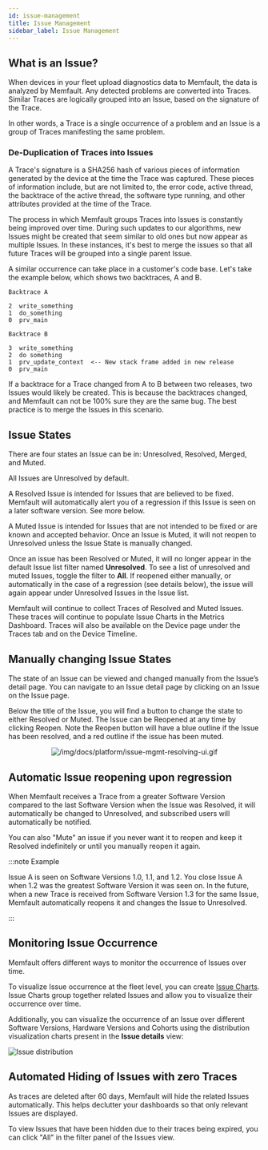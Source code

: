 ```yaml
---
id: issue-management
title: Issue Management
sidebar_label: Issue Management
---
```


## What is an Issue?

When devices in your fleet upload diagnostics data to Memfault, the data is
analyzed by Memfault. Any detected problems are converted into Traces. Similar
Traces are logically grouped into an Issue, based on the signature of the Trace.

In other words, a Trace is a single occurrence of a problem and an Issue is a
group of Traces manifesting the same problem.

### De-Duplication of Traces into Issues

A Trace's signature is a SHA256 hash of various pieces of information generated
by the device at the time the Trace was captured. These pieces of information
include, but are not limited to, the error code, active thread, the backtrace of
the active thread, the software type running, and other attributes provided at
the time of the Trace.

The process in which Memfault groups Traces into Issues is constantly being
improved over time. During such updates to our algorithms, new Issues might be
created that seem similar to old ones but now appear as multiple Issues. In
these instances, it's best to merge the issues so that all future Traces will be
grouped into a single parent Issue.

A similar occurrence can take place in a customer's code base. Let's take the
example below, which shows two backtraces, A and B.

```
Backtrace A

2  write_something
1  do_something
0  prv_main

Backtrace B

3  write_something
2  do something
1  prv_update_context  <-- New stack frame added in new release
0  prv_main
```

If a backtrace for a Trace changed from A to B between two releases, two Issues
would likely be created. This is because the backtraces changed, and Memfault
can not be 100% sure they are the same bug. The best practice is to merge the
Issues in this scenario.

## Issue States

There are four states an Issue can be in: Unresolved, Resolved, Merged, and
Muted.

All Issues are Unresolved by default.

A Resolved Issue is intended for Issues that are believed to be fixed. Memfault
will automatically alert you of a regression if this Issue is seen on a later
software version. See more below.

A Muted Issue is intended for Issues that are not intended to be fixed or are
known and accepted behavior. Once an Issue is Muted, it will not reopen to
Unresolved unless the Issue State is manually changed.

Once an issue has been Resolved or Muted, it will no longer appear in the
default Issue list filter named **Unresolved**. To see a list of unresolved and
muted Issues, toggle the filter to **All**. If reopened either manually, or
automatically in the case of a regression (see details below), the issue will
again appear under Unresolved Issues in the Issue list.

Memfault will continue to collect Traces of Resolved and Muted Issues. These
traces will continue to populate Issue Charts in the Metrics Dashboard. Traces
will also be available on the Device page under the Traces tab and on the Device
Timeline.

## Manually changing Issue States

The state of an Issue can be viewed and changed manually from the Issue’s detail
page. You can navigate to an Issue detail page by clicking on an Issue on the
Issue page.

Below the title of the Issue, you will find a button to change the state to
either Resolved or Muted. The Issue can be Reopened at any time by clicking
Reopen. Note the Reopen button will have a blue outline if the Issue has been
resolved, and a red outline if the issue has been muted.

<p align="center">
  <img
    src="/img/docs/platform/issue-mgmt-resolving-ui.gif"
    alt="/img/docs/platform/issue-mgmt-resolving-ui.gif"
  />
</p>

## Automatic Issue reopening upon regression

When Memfault receives a Trace from a greater Software Version compared to the
last Software Version when the Issue was Resolved, it will automatically be
changed to Unresolved, and subscribed users will automatically be notified.

You can also "Mute" an issue if you never want it to reopen and keep it Resolved
indefinitely or until you manually reopen it again.

:::note Example

Issue A is seen on Software Versions 1.0, 1.1, and 1.2. You close Issue A when
1.2 was the greatest Software Version it was seen on. In the future, when a new
Trace is received from Software Version 1.3 for the same Issue, Memfault
automatically reopens it and changes the Issue to Unresolved.

:::

## Monitoring Issue Occurrence

Memfault offers different ways to monitor the occurrence of Issues over time.

To visualize Issue occurrence at the fleet level, you can create
[Issue Charts](/docs/platform/charts#issue-charts). Issue Charts group together
related Issues and allow you to visualize their occurrence over time.

Additionally, you can visualize the occurrence of an Issue over different
Software Versions, Hardware Versions and Cohorts using the distribution
visualization charts present in the **Issue details** view:

![Issue distribution](/img/docs/platform/issue-distribution-min.png)

## Automated Hiding of Issues with zero Traces

As traces are deleted after 60 days, Memfault will hide the related Issues
automatically. This helps declutter your dashboards so that only relevant Issues
are displayed.

To view Issues that have been hidden due to their traces being expired, you can
click "All" in the filter panel of the Issues view.
